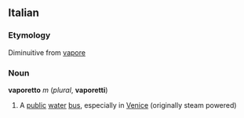 ==Italian==
===Etymology===
Diminuitive from [[vapore]]
===Noun===
'''vaporetto''' ''m'' (''plural'', '''vaporetti''')
# A [[public]] [[water]] [[bus]], especially in [[Venice]] (originally steam powered)